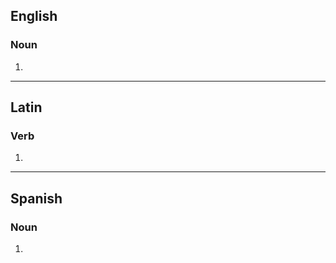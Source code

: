 {{also|insígnias}}

==English==

===Noun===
{{head|en|noun form}}

# {{plural of|en|insignia}}

----

==Latin==

===Verb===
{{la-verb-form|īnsigniās}}

# {{inflection of|la|īnsigniō||2|s|pres|actv|subj}}

----

==Spanish==

===Noun===
{{head|es|noun plural form}}

# {{plural of|es|insignia}}